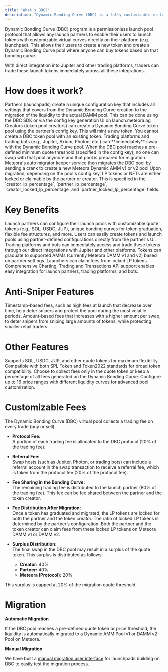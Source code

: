 ```yaml
---
title: "What's DBC?"
description: "Dynamic Bonding Curve (DBC) is a fully customisable virtual curve that allows you to create tokens with unique price dynamics."
---
```


Dynamic Bonding Curve (DBC) program is a permissionless launch pool protocol that allows any launch partners to enable their users to launch tokens with customizable virtual curves directly on their platform (e.g. launchpad). This allows their users to create a new token and create a Dynamic Bonding Curve pool where anyone can buy tokens based on that bonding curve.

With direct integration into Jupiter and other trading platforms, traders can trade these launch tokens immediately across all these integrations. 

# How does it work?

<Steps>
  <Step title="Partner creates a unique config key">
    Partners (launchpads) create a unique configuration key that includes all settings that covers from the Dynamic Bonding Curve creation to the migration of the liquidity to the actual DAMM pool. This can be done using the DBC SDK or via the config key generation UI on launch.meteora.ag
  </Step>
  <Step title="Creators create DBC token pools">
    Creators (token pool creators) can create a Dynamic Bonding Curve token pool using the partner's config key. This will mint a new token.
    <Note>You cannot create a DBC token pool with an existing token.</Note>
  </Step>
  <Step title="Trading platforms can swap">
    Trading platforms and trading bots (e.g., Jupiter, Axiom, Photon, etc.) can **immediately** swap with the Dynamic Bonding Curve pool.
  </Step>
  <Step title="DBC reaches minimum quote threshold">
    When the DBC pool reaches a pre-defined minimum quote threshold (specified in the config key), no one can swap with that pool anymore and that pool is prepared for migration.
  </Step>
  <Step title="Meteora auto migrator service creates a DAMM pool">
    Meteora's auto migrator keeper service then migrates the DBC pool by sending a crank to create a new Meteora Dynamic AMM v1 or v2 pool
  </Step>
  <Step title="LP tokens or NFTs are locked or claimed by partner or creator">
    Upon migration, depending on the pool's config key, LP tokens or NFTs are either locked or claimable by the partner or creator. This is specified in the `creator_lp_percentage`, `partner_lp_percentage`, `creator_locked_lp_percentage` and `partner_locked_lp_percentage` fields.
  </Step>
</Steps>

# Key Benefits

<CardGroup>
  <Card title="Customizable Launch Pools" icon="sliders" iconType="solid">
    Launch partners can configure their launch pools with customizable quote tokens (e.g., SOL, USDC, JUP), unique bonding curves for token graduation, flexible fee structures, and more.
  </Card>
  <Card title="Seamless Token Creation" icon="coins" iconType="solid">
    Users can easily create tokens and launch pools using partner-defined configurations directly from the partner's UI.
  </Card>
  <Card title="Instant Trading Integration" icon="bolt" iconType="solid">
    Trading platforms and bots can immediately access and trade these tokens through our direct integrations with Jupiter and other platforms.
  </Card>
  <Card title="Graduation to AMMs & Fee Claiming" icon="arrow-up-right-dots" iconType="solid">
    Tokens can graduate to supported AMMs (currently Meteora DAMM v1 and v2) based on partner settings. Launchers can claim fees from locked LP tokens.
  </Card>
  <Card title="Full End-to-End API Support" icon="code" iconType="solid">
    Comprehensive Charting, Trading and Transactions API support enables easy integration for launch partners, trading platforms, and bots.
  </Card>
</CardGroup>

# Anti-Sniper Features

<CardGroup>
  <Card title="Fee Scheduler" icon="clock" iconType="solid">
    Timestamp-based fees, such as high fees at launch that decrease over time, help deter snipers and protect the pool during the most volatile periods.
  </Card>
  <Card title="Rate Limiter" icon="traffic-light" iconType="solid">
    Amount-based fees that increases with a higher amount per swap, to deter snipers from sniping large amounts of tokens, while protecting smaller retail traders.
  </Card>
</CardGroup>

# Other Features

<CardGroup>
  <Card title="Multiple Quote Token Support" icon="coins" iconType="solid">
    Supports SOL, USDC, JUP, and other quote tokens for maximum flexibility.
  </Card>
  <Card title="SPL Token & Token2022 Support" icon="shield-check" iconType="solid">
    Compatible with both SPL Token and Token2022 standards for broad token compatibility.
  </Card>
  <Card title="Flexible Fee Collection Modes" icon="wallet" iconType="solid">
    Choose to collect fees only in the quote token or keep a percentage of all fees generated on the Dynamic Bonding Curve.
  </Card>
  <Card title="Customizable Liquidity Distribution" icon="chart-bar" iconType="solid">
    Configure up to 16 price ranges with different liquidity curves for advanced pool customization.
  </Card>
</CardGroup>

# Customizable Fees

The Dynamic Bonding Curve (DBC) virtual pool collects a trading fee on every trade (buy or sell).

- **Protocol Fee:**  
  A portion of each trading fee is allocated to the DBC protocol (20% of the trading fee).

- **Referral Fee:**  
  Swap hosts (such as Jupiter, Photon, or trading bots) can include a referral account in the swap transaction to receive a referral fee, which is taken from the protocol fee (20% of the protocol fee).

- **Fee Sharing in the Bonding Curve:**  
  The remaining trading fee is distributed to the launch partner (80% of the trading fee). This fee can be fee shared between the partner and the token creator.

- **Fee Distribution After Migration:**  
  Once a token has graduated and migrated, the LP tokens are locked for both the partner and the token creator. The ratio of locked LP tokens is determined by the partner’s configuration. Both the partner and the token creator can claim fees from these locked LP tokens on Meteora DAMM v1 or DAMM v2.

- **Surplus Distribution:**  
  The final swap in the DBC pool may result in a surplus of the quote token. This surplus is distributed as follows:
  - **Creator:** 40%
  - **Partner:** 40%
  - **Meteora (Protocol):** 20%

<Note>This surplus is capped at 20% of the migration quote threshold.</Note>

# Migration

**Automatic Migration**

If the DBC pool reaches a pre-defined quote token or price threshold, the liquidity is automatically migrated to a Dynamic AMM Pool v1 or DAMM v2 Pool on Meteora.

**Manual Migration**

We have built a [manual migration user interface](https://migrator.meteora.ag/) for launchpads building on DBC to easily test the migration process.